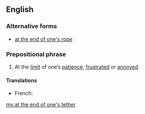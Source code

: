 ==English==

===Alternative forms===
* [[at the end of one's rope]]

===Prepositional phrase===
{{en-PP|[[at]] [[the]] [[end]] [[of]] [[one]][['s|’s]] [[tether]]}}

# {{idiomatic}} At the [[limit]] of one’s [[patience]]; [[frustrated]] or [[annoyed]].

====Translations====
{{trans-top|At the limit of one’s patience}}
* French: {{t+|fr|être au bout du rouleau}}
{{trans-mid}}
{{trans-bottom}}

[[my:at the end of one's tether]]